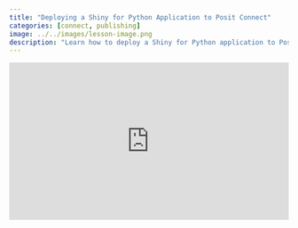 ```yaml
---
title: "Deploying a Shiny for Python Application to Posit Connect"
categories: [connect, publishing]
image: ../../images/lesson-image.png
description: "Learn how to deploy a Shiny for Python application to Posit Connect using the `rsconnect-python` command line interface."
---
```




<div class="wistia_responsive_padding" style="padding:56.25% 0 0 0;position:relative;"><div class="wistia_responsive_wrapper" style="height:100%;left:0;position:absolute;top:0;width:100%;"><iframe src="https://fast.wistia.net/embed/iframe/ha5xmzp6bj?seo=true&videoFoam=true" title="Deploy Shiny for Python to PCT - April 2023 Video" allow="autoplay; fullscreen" allowtransparency="true" frameborder="0" scrolling="no" class="wistia_embed" name="wistia_embed" msallowfullscreen width="100%" height="100%"></iframe></div></div>
<script src="https://fast.wistia.net/assets/external/E-v1.js" async></script>
